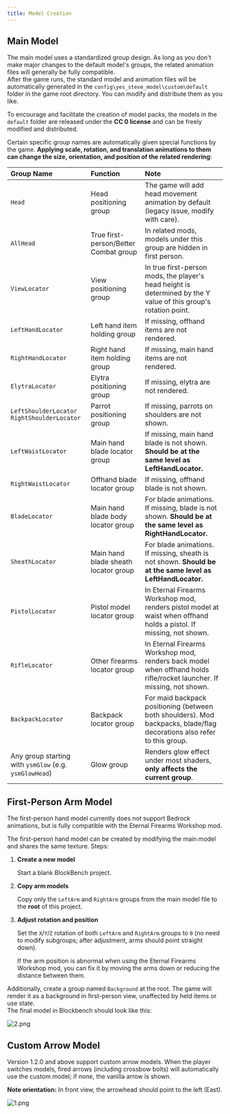 ```yaml
---
title: Model Creation
---
```



## Main Model

The main model uses a standardized group design. As long as you don't make major changes to the default model's groups, the related animation files will generally be fully compatible.  
After the game runs, the standard model and animation files will be automatically generated in the `config\yes_steve_model\custom\default` folder in the game root directory. You can modify and distribute them as you like.

<Aside type="tip">

To encourage and facilitate the creation of model packs, the models in the
`default` folder are released under the **CC 0 license** and can be freely
modified and distributed.

</Aside>

Certain specific group names are automatically given special functions by the game. **Applying scale, rotation, and translation animations to them can change the size, orientation, and position of the related rendering**:

| Group Name                                                    | Function                              | Note                                                                                                                    |
| :------------------------------------------------------------ | :------------------------------------ | :---------------------------------------------------------------------------------------------------------------------- |
| `Head`                                                        | Head positioning group                | The game will add head movement animation by default (legacy issue, modify with care).                                  |
| `AllHead`                                                     | True first-person/Better Combat group | In related mods, models under this group are hidden in first person.                                                    |
| `ViewLocator`                                                 | View positioning group                | In true first-person mods, the player's head height is determined by the Y value of this group's rotation point.        |
| `LeftHandLocator`                                             | Left hand item holding group          | If missing, offhand items are not rendered.                                                                             |
| `RightHandLocator`                                            | Right hand item holding group         | If missing, main hand items are not rendered.                                                                           |
| `ElytraLocator`                                               | Elytra positioning group              | If missing, elytra are not rendered.                                                                                    |
| `LeftShoulderLocator` `RightShoulderLocator`                  | Parrot positioning group              | If missing, parrots on shoulders are not shown.                                                                         |
| `LeftWaistLocator`                                            | Main hand blade locator group         | If missing, main hand blade is not shown. **Should be at the same level as LeftHandLocator.**                           |
| `RightWaistLocator`                                           | Offhand blade locator group           | If missing, offhand blade is not shown.                                                                                 |
| `BladeLocator` <Badge variant="success" text="2.3.0 New"/>    | Main hand blade body locator group    | For blade animations. If missing, blade is not shown. **Should be at the same level as RightHandLocator.**              |
| `SheathLocator` <Badge variant="success" text="2.3.0 New"/>   | Main hand blade sheath locator group  | For blade animations. If missing, sheath is not shown. **Should be at the same level as LeftHandLocator.**              |
| `PistolLocator`                                               | Pistol model locator group            | In Eternal Firearms Workshop mod, renders pistol model at waist when offhand holds a pistol. If missing, not shown.     |
| `RifleLocator`                                                | Other firearms locator group          | In Eternal Firearms Workshop mod, renders back model when offhand holds rifle/rocket launcher. If missing, not shown.   |
| `BackpackLocator` <Badge variant="success" text="2.4.0 New"/> | Backpack locator group                | For maid backpack positioning (between both shoulders). Mod backpacks, blade/flag decorations also refer to this group. |
| Any group starting with `ysmGlow` (e.g. `ysmGlowHead`)        | Glow group                            | Renders glow effect under most shaders, **only affects the current group**.                                             |

<ImageCard
  src="/images/OQY3GPnWrHCBpzw.png"
  title="Glow effect with shader"
  href="/"
/>

## First-Person Arm Model

<Aside type="tip">

The first-person hand model currently does not support Bedrock animations, but
is fully compatible with the Eternal Firearms Workshop mod.

</Aside>

The first-person hand model can be created by modifying the main model and shares the same texture. Steps:

<Steps>

1. **Create a new model**

   Start a blank BlockBench project.

2. **Copy arm models**

   Copy only the `LeftArm` and `RightArm` groups from the main model file to the **root** of this project.

3. **Adjust rotation and position**

   Set the `X`/`Y`/`Z` rotation of both `LeftArm` and `RightArm` groups to `0` (no need to modify subgroups; after adjustment, arms should point straight down).

   <Aside type="tip">

   If the arm position is abnormal when using the Eternal Firearms Workshop
   mod, you can fix it by moving the arms down or reducing the distance
   between them.

   </Aside>

</Steps>

Additionally, create a group named `Background` at the root. The game will render it as a background in first-person view, unaffected by held items or use state.  
The final model in Blockbench should look like this:

![2.png](/images/yLC1siW2aFvStXE.png)

## Custom Arrow Model

Version 1.2.0 and above support custom arrow models. When the player switches models, fired arrows (including crossbow bolts) will automatically use the custom model; if none, the vanilla arrow is shown.

**Note orientation:** In front view, the arrowhead should point to the left (East).

![1.png](/images/5cCrIML7kpTRBW8.png)
